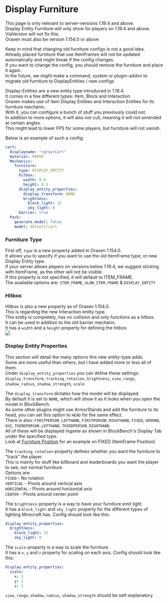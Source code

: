# Display Furniture


This page is only relevant to server-versions 1.19.4 and above.\
Display Entity Furniture will only show for players on 1.19.4 and above.\
ViaVersion will not fix this.\
Oraxen must also be version 1.154.0 or above



Keep in mind that changing old furniture configs is not a good idea.\
Already placed furniture that use ItemFrames will not be updated automatically and might break if the config changes.\
If you want to change the config, you should remove the furniture and place it again.\
In the future, we might make a command, system or plugin-addon to migrate old furniture to DisplayEntities / new configs


Display-Entities are a new entity type introduced in 1.19.4.\
It comes in a few different types: Item, Block and Interaction.\
Oraxen makes use of Item Display Entities and Interaction Entities for its furniture mechanic.\
With it, you can configure a bunch of stuff you previously could not.\
In addition to more options, it will also not cull, meaning it will not unrended at certain angles.\
This might lead to lower FPS for some players, but furniture will not vanish.

Below is an example of such a config:
```yml
cart:
  displayname: "<gray>Cart"
  material: PAPER
  Mechanics:
    furniture:
      type: DISPLAY_ENTITY
      hitbox:
        width: 0.4
        height: 0.3
      display_entity_properties:
        display_transform: NONE
        brightness:
          block_light: 15
          sky_light: 0
      barrier: true
  Pack:
    generate_model: false
    model: default/cart
```

### Furniture Type
First off, `type` is a new property added in Oraxen 1.154.0.\
It allows you to specify if you want to use the old ItemFrame type, or new Display Entity type.\
If your server allows players on versions below 1.19.4, we suggest sticking with ItemFrame, as the other will not be visible.\
If this property is not specified, it will default to ITEM_FRAME.\
The available options are: `ITEM_FRAME`, `GLOW_ITEM_FRAME` & `DISPLAY_ENTITY`

### Hitbox
Hitbox is also a new property as of Oraxen 1.154.0.\
This is regarding the new Interaction entity type.\
This entity is completely, has no collision and only functions as a hitbox.\
It can be used in addition to the old barrier mechanic.\
It has a `width` and a `height` property for defining the hitbox.\
![](https://media.discordapp.net/attachments/743544047733440582/1085341928004005918/image.png?width=998&height=910)

### Display Entity Properties
This section will detail the many options this new entity-type adds.\
Some are more useful than others, but I have added more or less all of them.\
Under `display_entity_properties` you can define these settings:\
`display_transform`, `tracking_rotation`, `brightness`, `view_range`, `shadow_radius`, `shadow_strength`, `scale`

The `display_transform` dictates how the model will be displayed.\
By default it is set to `NONE`, which will show it as it looks when you open the model in BlockBench.\
As some other plugins might use ArmorStands and add the furniture to its head, you can set this option to `HEAD` for the same effect.\
There is also: `FIRSTPERSON_LEFTHAND`, `FIRSTPERSON_RIGHTHAND`, `FIXED`, `GROUND`, `GUI`, `THIRDPERSON_LEFTHAND`, `THIRDPERSON_RIGHTHAND`.\
All of these will be displayed ingame as shown in BlockBench's Display Tab under the specified type.\
Look at [Furniture Position](furniture_position) for an example on FIXED (ItemFrame Position)

The `tracking_rotation`-property defines whether you want the furniture to "track" the player.\
This is mainly for stuff like billboard and leaderboards you want the player to see, not normal furniture.\
Options are:\
`FIXED` - No rotation\
`VERTICAL` - Pivots around vertical axis\
`HORIZONTAL` - Pivots around horizontal axis\
`CENTER` - Pivots around center point

The `brightness`-property is a way to have your furniture emit light.\
It has a `block_light` and `sky_light` property for the different types of lighting Minecraft has.
Config should look like this:
```yaml
display_entity_properties:
  brightness:
    block_light: 15
    sky_light: 0
```

The `scale`-property is a way to scale the furniture.\
It has a `x`, `y` and `z` property for scaling on each axis.
Config should look like this:
```yaml
display_entity_properties:
  scale:
    x: 1
    y: 1
    z: 1
```

`view_range`, `shadow_radius`, `shadow_strength` should be self-explanatory.
